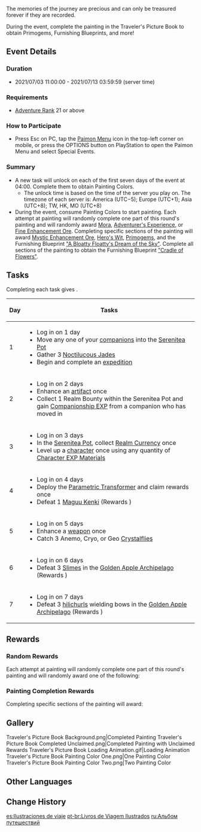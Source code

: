{{Event
|name              = Traveler's Picture Book 2021-07-03
|image             = Traveler's Picture Book.png
|type              = Web
|time_known        = yes
|time_start        = 2021-07-03 11:00:00
|time_end          = 2021-07-13 03:59:00
|link              = https://www.hoyolab.com/article/512380
|characters        = Barbara; Jean; Klee
}}
The memories of the journey are precious and can only be treasured forever if they are recorded.

During the event, complete the painting in the Traveler's Picture Book to obtain Primogems, Furnishing Blueprints, and more!

==Event Details==
===Duration===
*2021/07/03 11:00:00 - 2021/07/13 03:59:59 (server time)

===Requirements===
*[[Adventure Rank]] 21 or above

===How to Participate===
*Press Esc on PC, tap the [[Paimon Menu]] icon in the top-left corner on mobile, or press the OPTIONS button on PlayStation to open the Paimon Menu and select Special Events.

===Summary===
*A new task will unlock on each of the first seven days of the event at 04:00. Complete them to obtain Painting Colors.
**The unlock time is based on the time of the server you play on. The timezone of each server is: America (UTC−5); Europe (UTC+1); Asia (UTC+8); TW, HK, MO (UTC+8)
*During the event, consume Painting Colors to start painting. Each attempt at painting will randomly complete one part of this round's painting and will randomly award [[Mora]], [[Adventurer's Experience]], or [[Fine Enhancement Ore]]. Completing specific sections of the painting will award [[Mystic Enhancement Ore]], [[Hero's Wit]], [[Primogem]]s, and the Furnishing Blueprint [["A Bloatty Floatty's Dream of the Sky"]]. Complete all sections of the painting to obtain the Furnishing Blueprint [["Cradle of Flowers"]].

==Tasks==
Completing each task gives {{Item|Painting Colors|30|x=1|link=Traveler's Picture Book}}.
{| class="article-table tdc1"
! Day !! Tasks
|-
| 1 ||
*Log in on 1 day
*Move any one of your [[Serenitea Pot/Companions|companions]] into the [[Serenitea Pot]]
*Gather 3 [[Noctilucous Jade]]s
*Begin and complete an [[expedition]]
|-
| 2 ||
*Log in on 2 days
*Enhance an [[artifact]] once
*Collect 1 Realm Bounty within the Serenitea Pot and gain [[Companionship EXP]] from a companion who has moved in
|-
| 3 ||
*Log in on 3 days
*In the [[Serenitea Pot]], collect [[Realm Currency]] once
*Level up a [[character]] once using any quantity of [[Character EXP Materials]]
|-
| 4 ||
*Log in on 4 days
*Deploy the [[Parametric Transformer]] and claim rewards once
*Defeat 1 [[Maguu Kenki]] (Rewards {{Item|Painting Colors|30|x=2|link=Traveler's Picture Book}})
|-
| 5 ||
*Log in on 5 days
*Enhance a [[weapon]] once
*Catch 3 Anemo, Cryo, or Geo [[Wildlife#Crystalflies|Crystalflies]]
|-
| 6 ||
*Log in on 6 days
*Defeat 3 [[Slimes]] in the [[Golden Apple Archipelago/1.6|Golden Apple Archipelago]] (Rewards {{Item|Painting Colors|30|x=2|link=Traveler's Picture Book}})
|-
| 7 ||
*Log in on 7 days
*Defeat 3 [[hilichurls]] wielding bows in the [[Golden Apple Archipelago/1.6|Golden Apple Archipelago]] (Rewards {{Item|Painting Colors|30|x=2|link=Traveler's Picture Book}})
|}

==Rewards==
===Random Rewards===
Each attempt at painting will randomly complete one part of this round's painting and will randomly award one of the following:
{{Card|Mora|<small>5,000–10,000</small>}}{{Card|Adventurer's Experience|2–5}}{{Card|Fine Enhancement Ore|5–10}}

===Painting Completion Rewards===
Completing specific sections of the painting will award:
{{Card|Mystic Enhancement Ore|10}}{{Card|Hero's Wit|10}}{{Card|Blueprint: "A Bloatty Floatty's Dream of the Sky"|1}}{{Card|Primogem|50}}{{Card|Blueprint: "Cradle of Flowers"|1}}

==Gallery==
<gallery>
Traveler's Picture Book Background.png|Completed Painting
Traveler's Picture Book Completed Unclaimed.png|Completed Painting with Unclaimed Rewards
Traveler's Picture Book Loading Animation.gif|Loading Animation
Traveler's Picture Book Painting Color One.png|One Painting Color
Traveler's Picture Book Painting Color Two.png|Two Painting Color
</gallery>

==Other Languages==
{{Transclude|Traveler's Picture Book|Other Languages}}

==Change History==
{{Change History|1.6}}

[[es:Ilustraciones de viaje]]
[[pt-br:Livros de Viagem Ilustrados]]
[[ru:Альбом путешествий]]